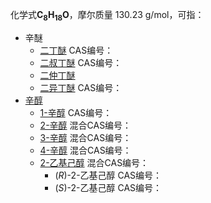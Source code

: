 {{DISPLAYTITLE:C<sub>8</sub>H<sub>18</sub>O}}
化学式'''C<sub>8</sub>H<sub>18</sub>O'''，摩尔质量 130.23 g/mol，可指：
{{MolFormDisambigNav|C=8|H=18|O=1}}
* 辛醚
** [[二丁醚|二丁醚]] CAS编号：{{CAS|142-96-1}}
** [[二叔丁醚|二叔丁醚]] CAS编号：{{CAS|6163-66-2}}
** [[二仲丁醚|二仲丁醚]]
** [[二异丁醚|二异丁醚]] CAS编号：{{CAS|628-55-7}}
*[[辛醇|辛醇]]
**[[1-辛醇|1-辛醇]] CAS编号：{{CAS|111-87-5}}
**[[2-辛醇|2-辛醇]] 混合CAS编号：{{CAS|123-96-6}}
**[[3-辛醇|3-辛醇]] 混合CAS编号：{{CAS|589-98-0}}
**[[4-辛醇|4-辛醇]] 混合CAS编号：{{CAS|589-62-8}}
**[[2-乙基己醇|2-乙基己醇]] 混合CAS编号：{{CAS|104-76-7}}
***(''R'')-2-乙基己醇 CAS编号：{{CAS|50373-29-0}}
***(''S'')-2-乙基己醇 CAS编号：{{CAS|128821-84-1}}
{{Isomerdab}}